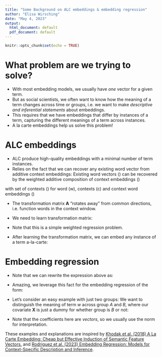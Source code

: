 ```yaml
---
title: "Some Background on ALC embeddings & embedding regression"
author: "Elisa Wirsching"
date: "May 4, 2023"
output:
  html_document: default
  pdf_document: default
---
```


```r
knitr::opts_chunk$set(echo = TRUE)
```

# What problem are we trying to solve?

- With most embedding models, we usually have *one* vector for a given term. 
- But as social scientists, we often want to know how the meaning of a term changes across time or groups, i.e. we want to make *descriptive and inferential statements* about embeddings. 
- This requires that we have embeddings that differ by instances of a term, capturing the different meanings of a term across instances. 
- A la carte embeddings help us solve this problem! 

# ALC embeddings 

- ALC produce high-quality embeddings with a minimal number of term instances.
- Relies on the fact that we can recover any existing word vector from additive context embeddings:  Existing word vectors \(\mathbf{v_w}\) can be recovered by the weighted additive composition of context embeddings \(\mathbf{v_w^{additive}}\)

\begin{align}
	\mathbf{v_w}&\approx\mathbf{A}\mathbf{v_w^{additive}}=\mathbf{A}\left(\frac{1}{|\mathbf{C_w}|}\sum_{c \in \mathbf{C_w}} \sum_{\mathbf{w'} \in c} \mathbf{v_{w'}}\right) \label{eq:1}
\end{align}

with set of contexts \(\mathbf{C_w}\) for word \(w\), contexts \(c\) and context word embeddings \(\mathbf{v_{w'}}\)

- The transformation matrix $\mathbf{A}$ "rotates away" from common directions, i.e. function words in the context window.

- We need to learn transformation matrix: 

\begin{align}
	\hat{\mathbf{A}} = \mathop{\mathrm{arg\,min}}_{\mathbf{A} \in \mathbb{R}^{d \times d}}\sum_{w=1}^{W} \alpha(c_w)||\mathbf{v_w}-\mathbf{A}\mathbf{v_w^{additive}}||_{2}^{2}  \label{eq:2}
\end{align}

- Note that this is a simple weighted regression problem.

- After learning the transformation matrix, we can embed any instance of a term a-la-carte:
\begin{align}
	\mathbf{v_f}&=\mathbf{\hat{A}}\mathbf{v_f^{additive}}=\mathbf{\hat{A}}\left(\frac{1}{|\mathbf{C_f}|}\sum_{c \in \mathbf{C_f}} \sum_{\mathbf{w} \in c} \mathbf{v_{w}}\right)
\end{align}


# Embedding regression

- Note that we can rewrite the expression above as: 

\begin{align}
	\mathbf{v_w}&=\mathbf{A}\mathbf{v_w^{additive}}=\mathbb{E}_c[\mathbf{A}\mathbf{v_{wc}^{additive}}] = \mathbf{A} \mathbb{E}_c[\mathbf{v_w^{additive}}]
\end{align}

- Amazing, we leverage this fact for the embedding regression of the form: 

\begin{align}
	\underbrace{\mathbf{Y}}_{n\times D}&=\underbrace{\mathbf{X}}_{n\times p + 1} \underbrace{\mathbf{\beta}}_{p+1 \times D} + \underbrace{\mathbf{E}}_{n\times D}
\end{align}

- Let's consider an easy example with just two groups: We want to distinguish the meaning of term $w$ across group $A$ and $B$, where our covariate $\mathbf{X}$ is just a dummy for whether group is $B$ or not:

\begin{align}
	\mathbb{E}[\mathbf{Y} | A]&=\mathbf{A}\mathbf{v_{w|A}^{additive}} = \mathbf{v_{w|A}} = \mathbf{\beta_0}
\end{align}

\begin{align}
	\mathbb{E}[\mathbf{Y} | B]&=\mathbf{A}\mathbf{v_{w|B}^{additive}} = \mathbf{v_{w|B}} = \mathbf{\beta_0} + \mathbf{\beta_1} 
\end{align}

- Note that the coefficients here are *vectors*, so we usually use the norm for interpretation.


These examples and explanations are inspired by [Khodak et al. (2018) A La Carte Embedding: Cheap but Effective Induction of Semantic Feature Vectors.](https://arxiv.org/abs/1805.05388) and [Rodriguez et al. (2023) Embedding Regression: Models for Context-Specific Description and Inference](https://www.cambridge.org/core/services/aop-cambridge-core/content/view/4C90013E5C714C8483ED95CC699022FB/S0003055422001228a.pdf/embedding-regression-models-for-context-specific-description-and-inference.pdf).

